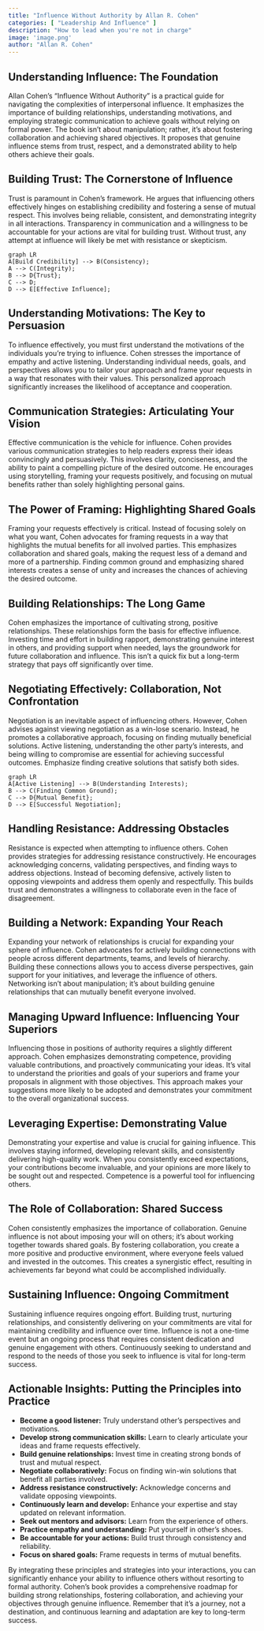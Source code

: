 ```yaml
---
title: "Influence Without Authority by Allan R. Cohen"
categories: [ "Leadership And Influence" ]
description: "How to lead when you're not in charge"
image: 'image.png'
author: "Allan R. Cohen"
---
```

## Understanding Influence: The Foundation

Allan Cohen's "Influence Without Authority" is a practical guide for navigating the complexities of interpersonal influence. It emphasizes the importance of building relationships, understanding motivations, and employing strategic communication to achieve goals without relying on formal power. The book isn't about manipulation; rather, it's about fostering collaboration and achieving shared objectives.  It proposes that genuine influence stems from trust, respect, and a demonstrated ability to help others achieve their goals.


## Building Trust: The Cornerstone of Influence

Trust is paramount in Cohen's framework.  He argues that influencing others effectively hinges on establishing credibility and fostering a sense of mutual respect. This involves being reliable, consistent, and demonstrating integrity in all interactions. Transparency in communication and a willingness to be accountable for your actions are vital for building trust.  Without trust, any attempt at influence will likely be met with resistance or skepticism.

```mermaid
graph LR
A[Build Credibility] --> B(Consistency);
A --> C(Integrity);
B --> D{Trust};
C --> D;
D --> E[Effective Influence];
```

## Understanding Motivations: The Key to Persuasion

To influence effectively, you must first understand the motivations of the individuals you're trying to influence.  Cohen stresses the importance of empathy and active listening.  Understanding individual needs, goals, and perspectives allows you to tailor your approach and frame your requests in a way that resonates with their values. This personalized approach significantly increases the likelihood of acceptance and cooperation.

## Communication Strategies:  Articulating Your Vision

Effective communication is the vehicle for influence. Cohen provides various communication strategies to help readers express their ideas convincingly and persuasively.  This involves clarity, conciseness, and the ability to paint a compelling picture of the desired outcome.  He encourages using storytelling, framing your requests positively, and focusing on mutual benefits rather than solely highlighting personal gains.

##  The Power of Framing:  Highlighting Shared Goals

Framing your requests effectively is critical.  Instead of focusing solely on what you want, Cohen advocates for framing requests in a way that highlights the mutual benefits for all involved parties. This emphasizes collaboration and shared goals, making the request less of a demand and more of a partnership.  Finding common ground and emphasizing shared interests creates a sense of unity and increases the chances of achieving the desired outcome.


##  Building Relationships: The Long Game

Cohen emphasizes the importance of cultivating strong, positive relationships.  These relationships form the basis for effective influence.  Investing time and effort in building rapport, demonstrating genuine interest in others, and providing support when needed, lays the groundwork for future collaboration and influence. This isn't a quick fix but a long-term strategy that pays off significantly over time.

## Negotiating Effectively:  Collaboration, Not Confrontation

Negotiation is an inevitable aspect of influencing others.  However, Cohen advises against viewing negotiation as a win-lose scenario.  Instead, he promotes a collaborative approach, focusing on finding mutually beneficial solutions. Active listening, understanding the other party's interests, and being willing to compromise are essential for achieving successful outcomes.  Emphasize finding creative solutions that satisfy both sides.

```mermaid
graph LR
A[Active Listening] --> B(Understanding Interests);
B --> C(Finding Common Ground);
C --> D{Mutual Benefit};
D --> E[Successful Negotiation];
```


##  Handling Resistance:  Addressing Obstacles

Resistance is expected when attempting to influence others. Cohen provides strategies for addressing resistance constructively.  He encourages acknowledging concerns, validating perspectives, and finding ways to address objections. Instead of becoming defensive, actively listen to opposing viewpoints and address them openly and respectfully.  This builds trust and demonstrates a willingness to collaborate even in the face of disagreement.

##  Building a Network: Expanding Your Reach

Expanding your network of relationships is crucial for expanding your sphere of influence.  Cohen advocates for actively building connections with people across different departments, teams, and levels of hierarchy.  Building these connections allows you to access diverse perspectives, gain support for your initiatives, and leverage the influence of others.  Networking isn't about manipulation; it's about building genuine relationships that can mutually benefit everyone involved.


##  Managing Upward Influence:  Influencing Your Superiors

Influencing those in positions of authority requires a slightly different approach. Cohen emphasizes demonstrating competence, providing valuable contributions, and proactively communicating your ideas.  It's vital to understand the priorities and goals of your superiors and frame your proposals in alignment with those objectives.  This approach makes your suggestions more likely to be adopted and demonstrates your commitment to the overall organizational success.


##  Leveraging Expertise:  Demonstrating Value

Demonstrating your expertise and value is crucial for gaining influence.  This involves staying informed, developing relevant skills, and consistently delivering high-quality work.  When you consistently exceed expectations, your contributions become invaluable, and your opinions are more likely to be sought out and respected.  Competence is a powerful tool for influencing others.


##  The Role of Collaboration:  Shared Success

Cohen consistently emphasizes the importance of collaboration.  Genuine influence is not about imposing your will on others; it's about working together towards shared goals. By fostering collaboration, you create a more positive and productive environment, where everyone feels valued and invested in the outcomes.  This creates a synergistic effect, resulting in achievements far beyond what could be accomplished individually.


##  Sustaining Influence:  Ongoing Commitment

Sustaining influence requires ongoing effort.  Building trust, nurturing relationships, and consistently delivering on your commitments are vital for maintaining credibility and influence over time.  Influence is not a one-time event but an ongoing process that requires consistent dedication and genuine engagement with others.  Continuously seeking to understand and respond to the needs of those you seek to influence is vital for long-term success.

## Actionable Insights:  Putting the Principles into Practice

* **Become a good listener:**  Truly understand other's perspectives and motivations.
* **Develop strong communication skills:** Learn to clearly articulate your ideas and frame requests effectively.
* **Build genuine relationships:** Invest time in creating strong bonds of trust and mutual respect.
* **Negotiate collaboratively:** Focus on finding win-win solutions that benefit all parties involved.
* **Address resistance constructively:** Acknowledge concerns and validate opposing viewpoints.
* **Continuously learn and develop:** Enhance your expertise and stay updated on relevant information.
* **Seek out mentors and advisors:** Learn from the experience of others.
* **Practice empathy and understanding:** Put yourself in other's shoes.
* **Be accountable for your actions:** Build trust through consistency and reliability.
* **Focus on shared goals:** Frame requests in terms of mutual benefits.

By integrating these principles and strategies into your interactions, you can significantly enhance your ability to influence others without resorting to formal authority. Cohen's book provides a comprehensive roadmap for building strong relationships, fostering collaboration, and achieving your objectives through genuine influence. Remember that it's a journey, not a destination, and continuous learning and adaptation are key to long-term success.

